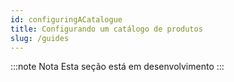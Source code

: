 ```yaml
---
id: configuringACatalogue
title: Configurando um catálogo de produtos
slug: /guides
---
```


:::note Nota
Esta seção está em desenvolvimento
:::

<Feedback
  pageId="configuringACatalogue"
  title="Configurando um catálogo de produtos"
/>
